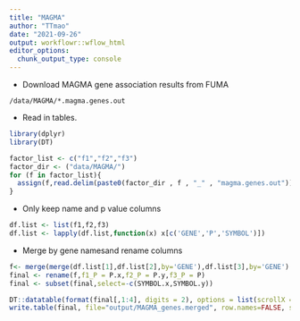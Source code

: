 ```yaml
---
title: "MAGMA"
author: "TTmao"
date: "2021-09-26"
output: workflowr::wflow_html
editor_options:
  chunk_output_type: console
---
```


* Download MAGMA gene association results from FUMA

```
/data/MAGMA/*.magma.genes.out
```

* Read in tables.

```r
library(dplyr)
library(DT)

factor_list <- c("f1","f2","f3")
factor_dir <- ("data/MAGMA/")
for (f in factor_list){
  assign(f,read.delim(paste0(factor_dir , f , "_" , "magma.genes.out")))
}

```

* Only keep name and p value columns
```r
df.list <- list(f1,f2,f3)
df.list <- lapply(df.list,function(x) x[c('GENE','P','SYMBOL')])
```

* Merge by gene namesand rename columns

```r
f<- merge(merge(df.list[1],df.list[2],by='GENE'),df.list[3],by='GENE')
final <- rename(f,f1_P = P.x,f2_P = P.y,f3_P = P)
final <- subset(final,select=-c(SYMBOL.x,SYMBOL.y))

DT::datatable(format(final[,1:4], digits = 2), options = list(scrollX = TRUE, keys = TRUE),rownames = F)
write.table(final, file="output/MAGMA_genes.merged", row.names=FALSE, sep="\t")
```
